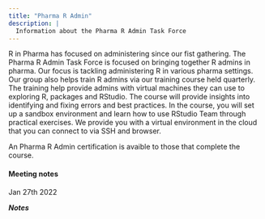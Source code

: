 ```yaml
---
title: "Pharma R Admin"
description: |
  Information about the Pharma R Admin Task Force
---
```


R in Pharma has focused on administering since our fist gathering. The Pharma R Admin Task Force is focused on bringing together R admins in pharma. Our focus is tackling administering R in various pharma settings. Our group also helps train R admins via our training course held quarterly. The training help provide admins with virtual machines they can use to exploring R, packages and RStudio. The course will provide insights into identifying and fixing errors and best practices. In the course, you will set up a sandbox environment and learn how to use RStudio Team through practical exercises. We provide you with a virtual environment in the cloud that you can connect to via SSH and browser.

An Pharma R Admin certification is avaible to those that complete the course.

#### Meeting notes

Jan 27th 2022

_**Notes**_


